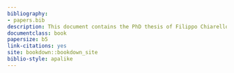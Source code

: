 ```yaml
--- 
bibliography:
- papers.bib
description: This document contains the PhD thesis of Filippo Chiarello.
documentclass: book
papersize: b5
link-citations: yes
site: bookdown::bookdown_site
biblio-style: apalike
---
```

